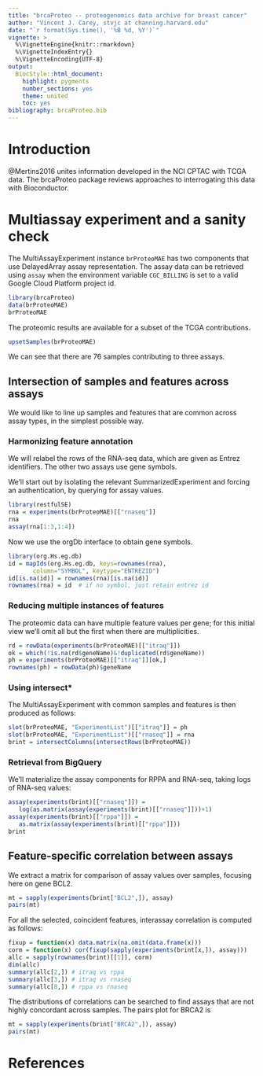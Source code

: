 ```yaml
---
title: "brcaProteo -- proteogenomics data archive for breast cancer"
author: "Vincent J. Carey, stvjc at channing.harvard.edu"
date: "`r format(Sys.time(), '%B %d, %Y')`"
vignette: >
  %\VignetteEngine{knitr::rmarkdown}
  %\VignetteIndexEntry{}
  %\VignetteEncoding{UTF-8}
output:
  BiocStyle::html_document:
    highlight: pygments
    number_sections: yes
    theme: united
    toc: yes
bibliography: brcaProteo.bib
---
```


# Introduction

@Mertins2016 unites information
developed in the NCI CPTAC with TCGA data.  The brcaProteo package
reviews approaches to interrogating this data with Bioconductor.

# Multiassay experiment and a sanity check

The MultiAssayExperiment instance `brProteoMAE` has two components
that use DelayedArray assay representation.  The assay data can
be retrieved using `assay` when the environment variable `CGC_BILLING` 
is set
to a valid Google Cloud Platform project id.  

```r
library(brcaProteo)
data(brProteoMAE)
brProteoMAE
```

The proteomic results are available for a subset of the TCGA
contributions.

```r
upsetSamples(brProteoMAE)
```

We can see that there are 76 samples contributing to three
assays.

## Intersection of samples and features across assays

We would like to line up samples and features that are
common across assay types, in the simplest possible
way.  

### Harmonizing feature annotation

We will relabel the rows of the RNA-seq data, which
are given as Entrez identifiers.  The other two
assays use gene symbols.

We'll start out by isolating the
relevant SummarizedExperiment and forcing an authentication, by
querying for assay values.
```r
library(restfulSE)
rna = experiments(brProteoMAE)[["rnaseq"]]
rna
assay(rna[1:3,1:4])
```

Now we use the orgDb interface to obtain gene symbols.
```r
library(org.Hs.eg.db)
id = mapIds(org.Hs.eg.db, keys=rownames(rna), 
       column="SYMBOL", keytype="ENTREZID") 
id[is.na(id)] = rownames(rna)[is.na(id)]
rownames(rna) = id  # if no symbol, just retain entrez id
```

### Reducing multiple instances of features

The proteomic data can have multiple feature values per gene;
for this initial view we'll omit all but the first when there
are multiplicities.
```r
rd = rowData(experiments(brProteoMAE)[["itraq"]])
ok = which(!is.na(rd$geneName)&!duplicated(rd$geneName))
ph = experiments(brProteoMAE)[["itraq"]][ok,]
rownames(ph) = rowData(ph)$geneName
```

### Using intersect*

The MultiAssayExperiment with common samples and features
is then produced as follows:
```r
slot(brProteoMAE, "ExperimentList")[["itraq"]] = ph
slot(brProteoMAE, "ExperimentList")[["rnaseq"]] = rna
brint = intersectColumns(intersectRows(brProteoMAE))
```

### Retrieval from BigQuery

We'll materialize the assay components for RPPA and RNA-seq, taking
logs of RNA-seq values:
```r
assay(experiments(brint)[["rnaseq"]]) = 
   log(as.matrix(assay(experiments(brint)[["rnaseq"]]))+1)
assay(experiments(brint)[["rppa"]]) = 
   as.matrix(assay(experiments(brint)[["rppa"]]))
brint
```

## Feature-specific correlation between assays

We extract a matrix for comparison of assay values over
samples, focusing here on gene BCL2.

```r
mt = sapply(experiments(brint["BCL2",]), assay) 
pairs(mt)
```

For all the selected, coincident features, 
interassay correlation is computed as follows:
```r
fixup = function(x) data.matrix(na.omit(data.frame(x)))
corm = function(x) cor(fixup(sapply(experiments(brint[x,]), assay)))
allc = sapply(rownames(brint)[[1]], corm)
dim(allc)
summary(allc[2,]) # itraq vs rppa
summary(allc[3,]) # itraq vs rnaseq
summary(allc[8,]) # rppa vs rnaseq
```

The distributions of correlations can be searched
to find assays that are not highly concordant across samples.
The pairs plot for BRCA2 is
```r
mt = sapply(experiments(brint["BRCA2",]), assay) 
pairs(mt)
```



# References
